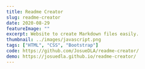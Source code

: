 ---
title: Readme Creator
slug: readme-creator
date: 2020-08-29
featureImage: ""
excerpt: Website to create Markdown files easily.
thumbnail: ../images/javascript.png
tags: ["HTML", "CSS", "Bootstrap"]
code: https://github.com/JosueDLA/readme-creator/
demo: https://josuedla.github.io/readme-creator/
---
